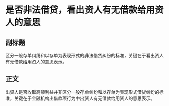 # 是否非法借贷，看出资人有无借款给用资人的意思
## 副标题
区分一般存单纠纷和以存单为表现形式的非法借贷纠纷的标准，关键在于看出资人有无借款给用资人的意思表示。
## 正文
出资人是否收取高额利益并非区分一般存单纠纷和以存单为表现形式借贷纠纷的标准，关键在于金融机构出借款项行为中出资人有无借款给用资人的意思表示。